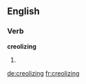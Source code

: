 
==English==

===Verb===
'''creolizing'''

# {{present participle of|creolize}}

[[de:creolizing]]
[[fr:creolizing]]